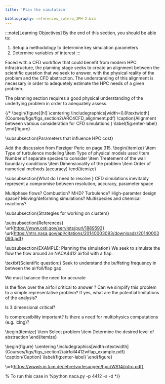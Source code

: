 ```yaml
---
title: 'Plan the simulation'

bibliography: references_zotero_JPH-2.bib
---
```


:::note[Learning Objectives]
By the end of this section, you should be able to:
1. Setup a methodology to determine key simulation parameters
2.  Determine variables of interest 
:::




Faced with a CFD workflow that could benefit from modern HPC infrastructure, the planning stage seeks to create an alignment between the scientific question that we seek to answer, with the physical reality of the problem and the CFD abstraction. The understanding of this alignment is necessary in order to adequetely estimate the HPC needs of a given problem.

The planning section requires a good physical understanding  of the underlying  problem in order to adequately assess.




{/* \begin{figure}[h!]
    \centering
    \includegraphics[width=0.8\textwidth]{Courses/figs/figs_section2/ARC4CFD_alignment.pdf}
    \caption{Alignment between various consideration for CFD simulations.}
    \label{fig:enter-label}
\end{figure}




\subsubsection{Parameters that influence HPC cost}

Add the discussion from Ferziger Peric on page 315.
\begin{itemize}
    \item Type of turbulence modeling
    \item Type of physical models used
    \item Number of separate species to consider
    \item Treatement of the wall boundary conditions 
    \item Dimensionality of the problem
    \item Order of numerical methods (accuracy)
\end{itemize}






\subsubsection{What do I need to resolve }
CFD simulations inevitably represent a compromise between resolution, accuracy, parameter space

Multiphase flows?
Combustion?
MHD?
Turbulence?
High-paramter design space?
Moving/deforming simulations?
Multispecies and chemical reactions?



\subsubsection{Strategies for working on clusters}


\subsubsection{References}
\url{https://www.osti.gov/servlets/purl/1889593}
\url{https://ntrs.nasa.gov/api/citations/20140003093/downloads/20140003093.pdf}





\subsubsection{EXAMPLE: Planning the simulation}
We seek to simulate the flow the flow around an NACA4412 airfoil with a flap. 

\textbf{Scientific question:} 
Seek to understand the buffeting frequency in between the airfoil/flap gap.


We must balance the need for accurate 

Is the flow over the airfoil critical to answer ? Can we simplify this problem to a simple representative problem? If yes, what are the potential limitations of the analysis?


Is 3 dimensional critical?

Is compressibility important? Is there a need for multiphysics computations (e.g. icing)? 

\begin{itemize}
    \item Select problem
    \item Determine the desired level of abstraction
\end{itemize}

\begin{figure}
    \centering
    \includegraphics[width=\textwidth]{Courses/figs/figs_section2/airfoil4412wflap_example.pdf}
    \caption{Caption}
    \label{fig:enter-label}
\end{figure}



\url{https://www5.in.tum.de/lehre/vorlesungen/hpc/WS14/intro.pdf}



% To run this case in 
%python naca.py -p 4412  -s   -d */}